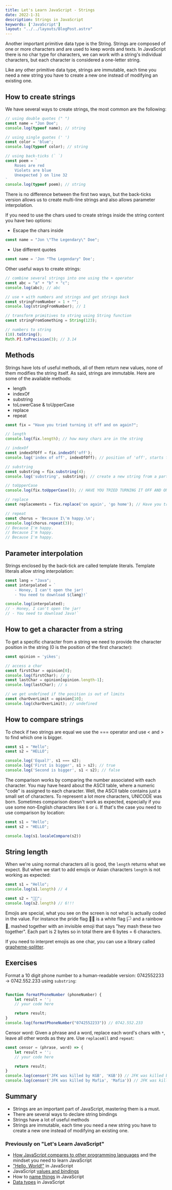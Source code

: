 ```yaml
---
title: Let's Learn JavaScript - Strings
date: 2022-1-31
description: Strings in JavaScript
keywords: ['JavaScript']
layout: "../../layouts/BlogPost.astro"
---
```

Another important primitive data type is the String. Strings are composed of one or more characters and are used to keep words and texts.
In JavaScript there is no char type for characters, we can work with a string's individual characters, but each character is considered a one-letter string.

Like any other primitive data type, strings are immutable, each time you need a new string you have to create a new one instead of modifying an existing one.

## How to create strings
We have several ways to create strings, the most common are the following:
```JavaScript
// using double quotes (" ")
const name = "Jon Doe";
console.log(typeof name); // string

// using single quotes (' ')
const color = 'blue';
console.log(typeof color); // string

// using back-ticks (` `)
const poem = `
    Roses are red
    Violets are blue
    Unexpected } on line 32
`
console.log(typeof poem); // string
```
There is no difference between the first two ways, but the back-ticks version allows us to create multi-line strings and also allows parameter interpolation.

If you need to use the chars used to create strings inside the string content you have two options:
* Escape the chars inside
```JavaScript
const name = "Jon \"The Legendary\" Doe";
```
* Use different quotes
```JavaScript
const name = 'Jon "The Legendary" Doe';
```

Other useful ways to create strings:
```JavaScript
// combine several strings into one using the + operator
const abc = "a" + "b" + "c";
console.log(abc); // abc

// use + with numbers and strings and get strings back
const stringFromNumber = 1 + ""; 
console.log(stringFromNumber); // 1

// transform primitives to string using String function
const stringFromSomething = String(123);

// numbers to string
(10).toString();
Math.PI.toPrecision(3); // 3.14
```

## Methods
Strings have lots of useful methods, all of them return new values, none of them modifies the string itself. As said, strings are immutable.
Here are some of the available methods:
* length
* indexOf 
* substring 
* toLowerCase & toUpperCase    
* replace
* repeat
```JavaScript
const fix = "Have you tried turning it off and on again?";

// length
console.log(fix.length); // how many chars are in the string

// indexOf
const indexOfOff = fix.indexOf('off');
console.log('index of off', indexOfOff); // position of 'off', starts from 0

// substring
const substring = fix.substring(4);
console.log('substring', substring); // create a new string from a part of the original string

// toUpperCase
console.log(fix.toUpperCase()); // HAVE YOU TRIED TURNING IT OFF AND ON AGAIN?

// replace 
const replacements = fix.replace('on again', 'go home'); // Have you tried turning it off and go home?

// repeat
const chorus = 'Because I\'m happy.\n';
console.log(chorus.repeat(3)); 
// Because I'm happy.
// Because I'm happy.
// Because I'm happy.
```

## Parameter interpolation
Strings enclosed by the back-tick are called template literals. Template literals allow string interpolation:
```JavaScript
const lang = "Java";
const interpolated = ` 
    - Honey, I can't open the jar!
    - You need to download ${lang}!`

console.log(interpolated); 
// - Honey, I can't open the jar!
// - You need to download Java!`
```
    
## How to get a character from a string
To get a specific character from a string we need to provide the character position in the string (0 is the position of the first character):
```JavaScript
const opinion = 'yikes';

// access a char
const firstChar = opinion[0];
console.log(firstChar); // y
const lastChar = opinion[opinion.length-1];
console.log(lastChar); // s

// we get undefined if the position is out of limits
const charOverLimit = opinion[10];
console.log(charOverLimit); // undefined
```

## How to compare strings
To check if two strings are equal we use the === operator and use < and > to find which one is bigger.
```JavaScript
const s1 = "Hello";
const s2 = "HELLO";

console.log('Equal?', s1 === s2);
console.log('First is bigger', s1 > s2); // true
console.log('Second is bigger', s1 < s2); // false
```
The comparison works by comparing the number associated with each character. You may have heard about the ASCII table, where a numeric "code" is assigned to each character. Well, the ASCII table contains just a small set of characters. To represent a lot more characters, UNICODE was born.
Sometimes comparison doesn't work as expected, especially if you use some non-English characters like `ß` or `ü`. If that's the case you need to use comparison by location:
```JavaScript
const s1 = "Hello";
const s2 = "HELLO";

console.log(s1.localeCompare(s2))
```


## String length
When we're using normal characters all is good, the `length` returns what we expect. But when we start to add emojis or Asian characters `length` is not working as expected:
```JavaScript
const s1 = "Hello";
console.log(s1.length) // 4

const s2 = "🏳️‍🌈";
console.log(s2.length) // 6!!!
```
Emojis are special, what you see on the screen is not what is actually coded in the value. For instance the pride flag 🏳️‍🌈 is a white flag 🏳 and a rainbow 🌈, mashed together with an invisible emoji that says "hey mash these two together".
Each part is 2 bytes so in total there are 6 bytes = 6 characters.

If you need to interpret emojis as one char, you can use a library called [grapheme-splitter](https://github.com/orling/grapheme-splitter).


## Exercises 
Format a 10 digit phone number to a human-readable version: 0742552233 -> 0742.552.233 using `substring`:
```JavaScript

function formatPhoneNumber (phoneNumber) {
    let result = '';
    // your code here

    return result;
}
console.log(formatPhoneNumber("0742552233")) // 0742.552.233
```

Censor word: Given a phrase and a word, replace each word's chars with `*`, leave all other words as they are. Use `replaceAll` and `repeat`:
```JavaScript
const censor = (phrase, word) => {
    let result = '';
    // your code here

    return result;
}
console.log(censor('JFK was killed by KGB', 'KGB')) // JFK was killed by ***
console.log(censor('JFK was killed by Mafia', 'Mafia')) // JFK was killed by *****
```


## Summary
* Strings are an important part of JavaScript, mastering them is a must.
* There are several ways to declare string bindings
* Strings have a lot of useful methods
* Strings are immutable, each time you need a new string you have to create a new one instead of modifying an existing one.


### Previously on "Let's Learn JavaScript"
* [How JavaScript compares to other programming languages](/javascript-part-one) and the mindset you need to learn JavaScript
* ["Hello, World!"](/javascript-part-two) in JavaScript
* JavaScript [values and bindings](/javascript-part-three)
* How to [name things](/javascript-part-four) in JavaScript
* [Data types](/javascript-part-five) in JavaScript
